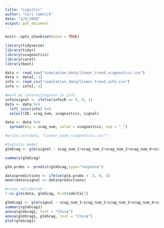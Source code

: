 ```yaml
---
title: "Logistic"
author: "Cari Comnick"
date: "2/6/2018"
output: pdf_document
---
```


```r
knitr::opts_chunk$set(echo = TRUE)
```

```r
library(tidyverse)
library(tidyr)
library(scagnostics)
library(caret)
library(boot)
```

```r
data <- read_csv("simulation_data/linear_trend_scagnostics.csv")
data <- data[,-1]
info <- read_csv("simulation_data/linear_trend_info.csv")
info <- info[,-1]
```

```r
#mark as interesting/non in info
info$signal <- ifelse(info$R == 0, 0, 1)
data <- data %>%
  left_join(info) %>%
  select(ID, scag_num, scagnostics, signal)

data <- data %>%
  spread(key = scag_num, value = scagnostics, sep = "_")

#write.csv(data, "linear_wide_scagnostics.csv")
```

```r
#logistic model
glmScag <- glm(signal ~ scag_num_1+scag_num_2+scag_num_3+scag_num_4+scag_num_5+scag_num_6+scag_num_7+scag_num_8+scag_num_9, data = data, family = "binomial")

summary(glmScag)

glm.probs <- predict(glmScag,type="response")

data$predictions <- ifelse(glm.probs < .5, 0, 1)
mean(data$signal == data$predictions)
```

```r
#cross validation
1-cv.glm(data, glmScag, K=10)$delta[1]
```

```r
glmScag1 <- glm(signal ~ scag_num_1+scag_num_2+scag_num_3+scag_num_4+scag_num_7+scag_num_8+scag_num_9, data = data, family = "binomial")
summary(glmScag1)
anova(glmScag1, test = "Chisq")
anova(glmScag1, glmScag, test = "Chisq")
plot(glmScag1)
```
